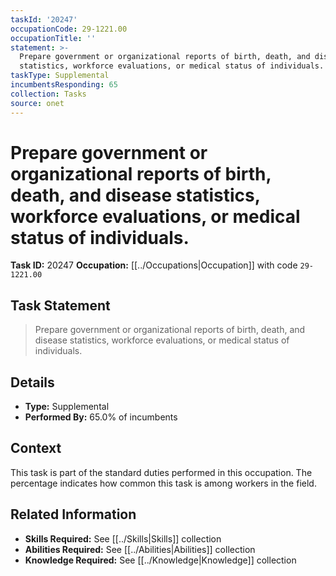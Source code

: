 ```yaml
---
taskId: '20247'
occupationCode: 29-1221.00
occupationTitle: ''
statement: >-
  Prepare government or organizational reports of birth, death, and disease
  statistics, workforce evaluations, or medical status of individuals.
taskType: Supplemental
incumbentsResponding: 65
collection: Tasks
source: onet
---
```

# Prepare government or organizational reports of birth, death, and disease statistics, workforce evaluations, or medical status of individuals.

**Task ID:** 20247
**Occupation:** [[../Occupations|Occupation]] with code `29-1221.00`

## Task Statement

> Prepare government or organizational reports of birth, death, and disease statistics, workforce evaluations, or medical status of individuals.

## Details

- **Type:** Supplemental
- **Performed By:** 65.0% of incumbents

## Context

This task is part of the standard duties performed in this occupation. The percentage indicates how common this task is among workers in the field.

## Related Information

- **Skills Required:** See [[../Skills|Skills]] collection
- **Abilities Required:** See [[../Abilities|Abilities]] collection
- **Knowledge Required:** See [[../Knowledge|Knowledge]] collection
